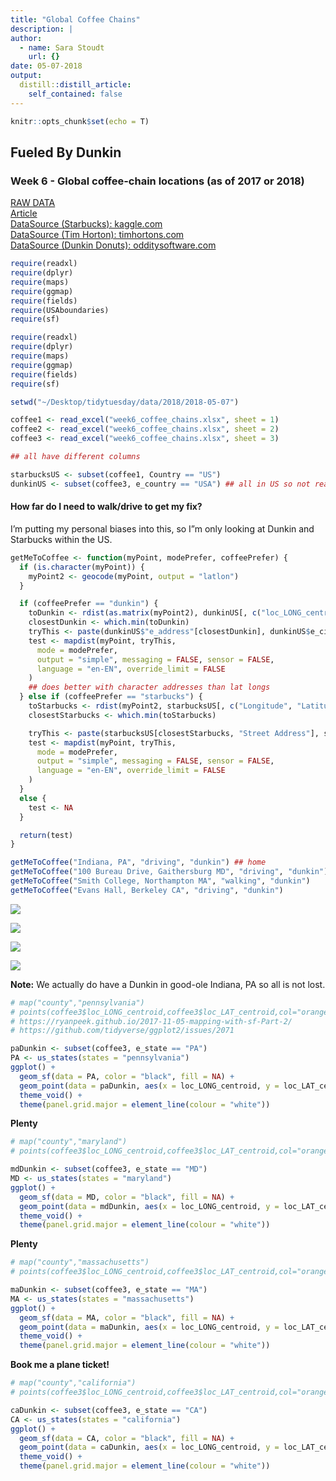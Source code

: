 ```yaml
---
title: "Global Coffee Chains"
description: |
author:
  - name: Sara Stoudt
    url: {}
date: 05-07-2018
output:
  distill::distill_article:
    self_contained: false
---
```



```r
knitr::opts_chunk$set(echo = T)
```

## Fueled By Dunkin

### Week 6 - Global coffee-chain locations (as of 2017 or 2018)
[RAW DATA](https://github.com/rfordatascience/tidytuesday/blob/master/data/week6_coffee_chains.xlsx)  
[Article](http://flowingdata.com/2014/03/18/coffee-place-geography/)  
[DataSource (Starbucks): kaggle.com](https://www.kaggle.com/starbucks/store-locations)  
[DataSource (Tim Horton): timhortons.com](https://locations.timhortons.com/)  
[DataSource (Dunkin Donuts): odditysoftware.com](http://www.odditysoftware.com/download/download.php?filename=dunkin-donuts.zip)   

```r
require(readxl)
require(dplyr)
require(maps)
require(ggmap)
require(fields)
require(USAboundaries)
require(sf)
```

```r
require(readxl)
require(dplyr)
require(maps)
require(ggmap)
require(fields)
require(sf)
```

```r

setwd("~/Desktop/tidytuesday/data/2018/2018-05-07")

coffee1 <- read_excel("week6_coffee_chains.xlsx", sheet = 1)
coffee2 <- read_excel("week6_coffee_chains.xlsx", sheet = 2)
coffee3 <- read_excel("week6_coffee_chains.xlsx", sheet = 3)

## all have different columns

starbucksUS <- subset(coffee1, Country == "US")
dunkinUS <- subset(coffee3, e_country == "USA") ## all in US so not really needed
```

#### How far do I need to walk/drive to get my fix?

I'm putting my personal biases into this, so I"m only looking at Dunkin and Starbucks within the US.

```r
getMeToCoffee <- function(myPoint, modePrefer, coffeePrefer) {
  if (is.character(myPoint)) {
    myPoint2 <- geocode(myPoint, output = "latlon")
  }

  if (coffeePrefer == "dunkin") {
    toDunkin <- rdist(as.matrix(myPoint2), dunkinUS[, c("loc_LONG_centroid", "loc_LAT_centroid")])
    closestDunkin <- which.min(toDunkin)
    tryThis <- paste(dunkinUS$"e_address"[closestDunkin], dunkinUS$e_city[closestDunkin], ",", dunkinUS$e_state[closestDunkin], sep = " ")
    test <- mapdist(myPoint, tryThis,
      mode = modePrefer,
      output = "simple", messaging = FALSE, sensor = FALSE,
      language = "en-EN", override_limit = FALSE
    )
    ## does better with character addresses than lat longs
  } else if (coffeePrefer == "starbucks") {
    toStarbucks <- rdist(myPoint2, starbucksUS[, c("Longitude", "Latitude")])
    closestStarbucks <- which.min(toStarbucks)

    tryThis <- paste(starbucksUS[closestStarbucks, "Street Address"], starbucksUS$City[closestStarbucks], ",", starbucksUS[closestStarbucks, "State/Province"], sep = " ")
    test <- mapdist(myPoint, tryThis,
      mode = modePrefer,
      output = "simple", messaging = FALSE, sensor = FALSE,
      language = "en-EN", override_limit = FALSE
    )
  }
  else {
    test <- NA
  }

  return(test)
}
```

```r
getMeToCoffee("Indiana, PA", "driving", "dunkin") ## home
getMeToCoffee("100 Bureau Drive, Gaithersburg MD", "driving", "dunkin") ## NIST address
getMeToCoffee("Smith College, Northampton MA", "walking", "dunkin")
getMeToCoffee("Evans Hall, Berkeley CA", "driving", "dunkin")
```

<img src="https://github.com/sastoudt/tidytuesday/blob/master/week6/dunkin1.png">


<img src="https://github.com/sastoudt/tidytuesday/blob/master/week6/dunkin2.png">


<img src="https://github.com/sastoudt/tidytuesday/blob/master/week6/dunkin3.png">

<img src="https://github.com/sastoudt/tidytuesday/blob/master/week6/dunkin4.png">


**Note:** We actually do have a Dunkin in good-ole Indiana, PA so all is not lost.

```r
# map("county","pennsylvania")
# points(coffee3$loc_LONG_centroid,coffee3$loc_LAT_centroid,col="orange")
# https://ryanpeek.github.io/2017-11-05-mapping-with-sf-Part-2/
# https://github.com/tidyverse/ggplot2/issues/2071

paDunkin <- subset(coffee3, e_state == "PA")
PA <- us_states(states = "pennsylvania")
ggplot() +
  geom_sf(data = PA, color = "black", fill = NA) +
  geom_point(data = paDunkin, aes(x = loc_LONG_centroid, y = loc_LAT_centroid)) +
  theme_void() +
  theme(panel.grid.major = element_line(colour = "white"))
```

**Plenty**

```r
# map("county","maryland")
# points(coffee3$loc_LONG_centroid,coffee3$loc_LAT_centroid,col="orange")

mdDunkin <- subset(coffee3, e_state == "MD")
MD <- us_states(states = "maryland")
ggplot() +
  geom_sf(data = MD, color = "black", fill = NA) +
  geom_point(data = mdDunkin, aes(x = loc_LONG_centroid, y = loc_LAT_centroid)) +
  theme_void() +
  theme(panel.grid.major = element_line(colour = "white"))
```

**Plenty**

```r
# map("county","massachusetts")
# points(coffee3$loc_LONG_centroid,coffee3$loc_LAT_centroid,col="orange")

maDunkin <- subset(coffee3, e_state == "MA")
MA <- us_states(states = "massachusetts")
ggplot() +
  geom_sf(data = MA, color = "black", fill = NA) +
  geom_point(data = maDunkin, aes(x = loc_LONG_centroid, y = loc_LAT_centroid)) +
  theme_void() +
  theme(panel.grid.major = element_line(colour = "white"))
```


**Book me a plane ticket!**

```r
# map("county","california")
# points(coffee3$loc_LONG_centroid,coffee3$loc_LAT_centroid,col="orange")

caDunkin <- subset(coffee3, e_state == "CA")
CA <- us_states(states = "california")
ggplot() +
  geom_sf(data = CA, color = "black", fill = NA) +
  geom_point(data = caDunkin, aes(x = loc_LONG_centroid, y = loc_LAT_centroid)) +
  theme_void() +
  theme(panel.grid.major = element_line(colour = "white"))
```
